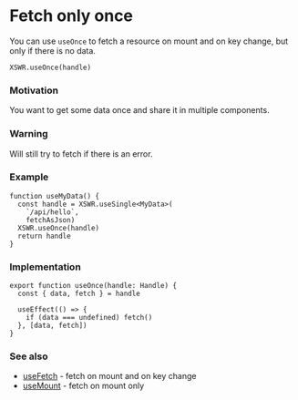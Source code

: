 # Fetch only once

You can use `useOnce` to fetch a resource on mount and on key change, but only if there is no data.

```tsx
XSWR.useOnce(handle) 
```

### Motivation

You want to get some data once and share it in multiple components.

### Warning

Will still try to fetch if there is an error.

### Example

```tsx
function useMyData() {
  const handle = XSWR.useSingle<MyData>(
    `/api/hello`, 
    fetchAsJson)
  XSWR.useOnce(handle)
  return handle
}
```

### Implementation

```tsx
export function useOnce(handle: Handle) {
  const { data, fetch } = handle

  useEffect(() => {
    if (data === undefined) fetch()
  }, [data, fetch])
}
```

### See also

- [useFetch](/features/use-fetch) - fetch on mount and on key change
- [useMount](/features/use-mount) - fetch on mount only
